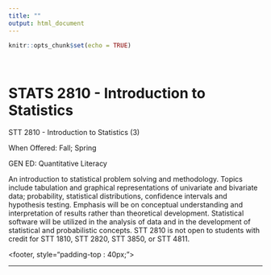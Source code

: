 ```yaml
---
title: ""
output: html_document
---
```


```r
knitr::opts_chunk$set(echo = TRUE)
```
<style type="text/css">
.title {
  display: none;
}

#getting-started img {
  margin-right: 10px;
}

</style>

<BR>

# STATS 2810 - Introduction to Statistics

STT 2810 - Introduction to Statistics (3)

When Offered: Fall; Spring

GEN ED: Quantitative Literacy

An introduction to statistical problem solving and methodology. Topics include tabulation and graphical representations of univariate and bivariate data; probability, statistical distributions, confidence intervals and hypothesis testing. Emphasis will be on conceptual understanding and interpretation of results rather than theoretical development. Statistical software will be utilized in the analysis of data and in the development of statistical and probabilistic concepts. STT 2810 is not open to students with credit for STT 1810, STT 2820, STT 3850, or STT 4811. 

<footer, style="padding-top : 40px;">
<center>

-------

</center>
</footer>